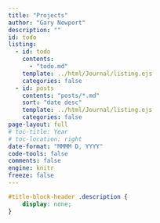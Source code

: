 ```yaml
---
title: "Projects"
author: "Gary Newport"
description: ""
id: todo
listing:
  - id: todo
    contents: 
      - "todo.md"
    template: ../html/Journal/listing.ejs
    categories: false 
  - id: posts
    contents: "posts/*.md"
    sort: "date desc"
    template: ../html/Journal/listing.ejs
    categories: false
page-layout: full
# toc-title: Year
# toc-location: right
date-format: "MMMM D, YYYY"
code-tools: false
comments: false
engine: knitr
freeze: false
---
```

 
```css
#title-block-header .description {
    display: none;
}
```

:::{#todo}
:::

:::{#posts}
:::

